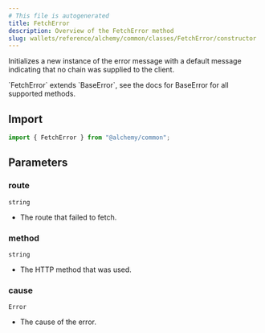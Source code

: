 ```yaml
---
# This file is autogenerated
title: FetchError
description: Overview of the FetchError method
slug: wallets/reference/alchemy/common/classes/FetchError/constructor
---
```


Initializes a new instance of the error message with a default message indicating that no chain was supplied to the client.

<Note>
  `FetchError` extends `BaseError`, see the docs for BaseError for all supported
  methods.
</Note>

## Import

```ts
import { FetchError } from "@alchemy/common";
```

## Parameters

### route

`string`

- The route that failed to fetch.

### method

`string`

- The HTTP method that was used.

### cause

`Error`

- The cause of the error.
